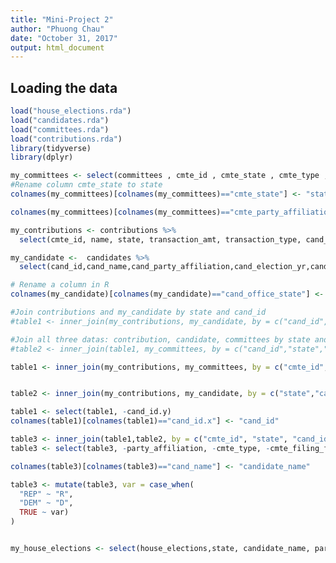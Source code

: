 ```yaml
---
title: "Mini-Project 2"
author: "Phuong Chau"
date: "October 31, 2017"
output: html_document
---
```



## Loading the data

```r
load("house_elections.rda")
load("candidates.rda")
load("committees.rda")
load("contributions.rda")
library(tidyverse)
library(dplyr)
```

```r
my_committees <- select(committees , cmte_id , cmte_state , cmte_type , cmte_party_affiliation , cmte_filing_freq,org_type , cand_id)
#Rename column cmte_state to state
colnames(my_committees)[colnames(my_committees)=="cmte_state"] <- "state"

colnames(my_committees)[colnames(my_committees)=="cmte_party_affiliation"] <- "party_affiliation"


```

```r
my_contributions <- contributions %>%
  select(cmte_id, name, state, transaction_amt, transaction_type, cand_id)
```

```r

my_candidate <-  candidates %>%
  select(cand_id,cand_name,cand_party_affiliation,cand_election_yr,cand_office_state, cand_name)

# Rename a column in R
colnames(my_candidate)[colnames(my_candidate)=="cand_office_state"] <- "state"

```

```r
#Join contributions and my_candidate by state and cand_id
#table1 <- inner_join(my_contributions, my_candidate, by = c("cand_id", "state"))

#Join all three datas: contribution, candidate, committees by state and cand_id
#table2 <- inner_join(table1, my_committees, by = c("cand_id","state","cmte_id"))

```

```r

table1 <- inner_join(my_contributions, my_committees, by = c("cmte_id", "state"))


table2 <- inner_join(my_contributions, my_candidate, by = c("state","cand_id"))

table1 <- select(table1, -cand_id.y)
colnames(table1)[colnames(table1)=="cand_id.x"] <- "cand_id"

table3 <- inner_join(table1,table2, by = c("cmte_id", "state", "cand_id", "transaction_amt", "transaction_type", "name"))
table3 <- select(table3, -party_affiliation, -cmte_type, -cmte_filing_freq, -org_type)

colnames(table3)[colnames(table3)=="cand_name"] <- "candidate_name"

table3 <- mutate(table3, var = case_when(
  "REP" ~ "R",
  "DEM" ~ "D",
  TRUE ~ var)
)



```

```r
my_house_elections <- select(house_elections,state, candidate_name, party, ge_winner)

```

